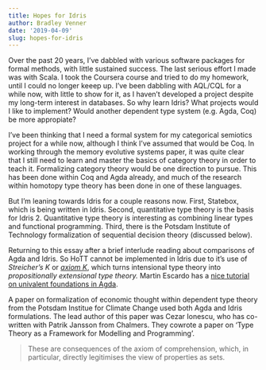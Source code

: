 ```yaml
---
title: Hopes for Idris
author: Bradley Venner
date: '2019-04-09'
slug: hopes-for-idris
---
```


Over the past 20 years, I've dabbled with various software packages for formal methods, with little sustained success.  The last serious effort I made was with Scala.  I took the Coursera course and tried to do my homework, until I could no longer keeep up.  I've been dabbling with AQL/CQL for a while now, with little to show for it, as I haven't developed a project despite my long-term interest in databases.  So why learn Idris?  What projects would I like to implement?  Would another dependent type system (e.g. Agda, Coq) be more appropiate?  

I've been thinking that I need a formal system for my categorical semiotics project for a while now, although I think I've assumed that would be Coq.  In working through the memory evolutive systems paper, it was quite clear that I still need to learn and master the basics of category theory in order to teach it.  Formalizing category theory would be one direction to pursue.  This has been done within Coq and Agda already, and much of the research within homotopy type theory has been done in one of these languages.    

But I'm leaning towards Idris for a couple reasons now.  First, Statebox, which is being written in Idris.  Second, quantitative type theory is the basis for Idris 2.  Quantitative type theory is interesting as combining linear types and functional programming.  Third, there is the Potsdam Institute of Technology formalization of sequential decision theory (discussed below).  

Returning to this essay after a brief interlude reading about comparisons of Agda and Idris.  So HoTT cannot be implemented in  Idris due to it's use of *Streicher's K* or [*axiom K*](https://ncatlab.org/nlab/show/axiom+K+%28type+theory%29), which turns intensional type theory into *propositionally extensional type theory.*  Martin Escardo has a [nice tutorial on univalent foundations in Agda](https://github.com/martinescardo/HoTT-UF-Agda-Lecture-Notes).

A paper on formalization of economic thought within dependent type theory from the Potsdam Institue for Climate Change used both Agda and Idris formulations.  The lead author of this paper was Cezar Ionescu, who has co-written with Patrik Jansson from Chalmers.  They cowrote a paper on 'Type Theory as a Framework for Modelling and Programming'.

> These are consequences of the axiom of comprehension, which, in particular, directly legitimises the view of properties as sets.
